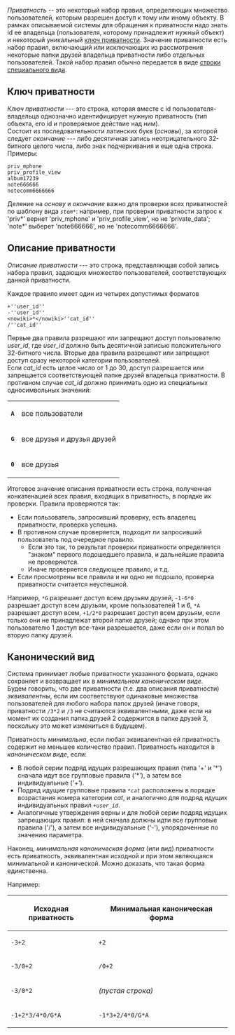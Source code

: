 ''Приватность'' -- это некоторый набор правил, определяющих множество пользователей, которым разрешен доступ к тому или иному объекту. В рамках описываемой системы для обращения к приватности надо знать id ее владельца (пользователя, которому принадлежит нужный объект) и некоторый уникальный [[#Ключ приватности|ключ приватности]]. Значение приватности есть набор правил, включающий или исключающих из рассмотрения некоторые папки друзей владельца приватности либо отдельных пользователей. Такой набор правил обычно передается в виде [[#Описание приватности|строки специального вида]].

== Ключ приватности ==
''Ключ приватности'' --- это строка, которая вместе с id пользователя-владельца однозначно идентифицирует нужную приватность (тип объекта, его id и проверяемое действие над ним).
<br>
Состоит из последовательности латинских букв (''основы''), за которой следует ''окончание'' --- либо десятичная запись неотрицательного 32-битного целого числа, либо знак подчеркивания и еще одна строка. Примеры:
<pre>
priv_mphone
priv_profile_view
album17239
note666666
notecomm6666666
</pre>
Деление на ''основу'' и ''окончание'' важно для проверки всех приватностей по шаблону вида <code>''stem''*</code>: например, при проверки приватности запрос к 'priv*' вернет 'priv_mphone' и 'priv_profile_view', но не 'private_data'; 'note*' выберет 'note666666', но не 'notecomm6666666'.

== Описание приватности ==

''Описание приватности'' --- это строка, представляющая собой запись набора правил, задающих множество пользователей, соответствующих данной приватности.

Каждое правило имеет один из четырех допустимых форматов
<pre>
+''user_id''
-''user_id''
<nowiki>*</nowiki>''cat_id''
/''cat_id''
</pre>
Первые два правила разрешают или запрещают доступ пользователю ''user_id'', где ''user_id'' должно быть десятичной записью положительного 32-битного числа. Вторые два правила разрешают или запрещают доступ сразу некоторой категории пользователей.
<br>
Если ''cat_id'' есть целое число от 1 до 30, доступ разрешается или запрещается соответствующей папке друзей владельца приватности. В противном случае ''cat_id'' должно принимать одно из специальных односимвольных значений:

{|
|-
| <tt>'''A'''</tt> || все пользователи
|-
| <tt>'''G'''</tt> || все друзья и друзья друзей
|-
| <tt>'''0'''</tt> || все друзья
|}

Итоговое значение описания приватности есть строка, полученная конкатенацией всех правил, входящих в приватность, в порядке их проверки. Правила проверяются так:
* Если пользователь, запросивший проверку, есть владелец приватности, проверка успешна.
* В противном случае проверяется, подходит ли запросивший пользователь под очередное правило.
** Если это так, то результат проверки приватности определяется "знаком" первого подошедшего правила, и дальнейшие правила не проверяются.
** Иначе проверяется следующее правило, и т.д.
* Если просмотрены все правила и ни одно не подошло, проверка приватности считается неуспешной.

Например, <code>*G</code> разрешает доступ всем друзьям друзей, <code>-1-6*0</code> разрешает доступ всем друзьям, кроме пользователей 1 и 6, <code>*A</code> разрешает доступ всем, <code>+1/2*0</code> разрешает доступ всем друзьям, если только они не принадлежат второй папке друзей; однако при этом пользователю 1 доступ все-таки разрешается, даже если он и попал во вторую папку друзей.

== Канонический вид ==
Система принимает любые приватности указанного формата, однако сохраняет и возвращает их в ''минимальном каноническом виде''.
<br>
Будем говорить, что две приватности (т.е. два описания приватности) ''эквивалентны'', если им соответствуют одинаковые множества пользователей для любого набора папок друзей (иначе говоря, приватности <code>/3*2</code> и <code>/3</code> не считаются эквивалентными, даже если на момент их создания папка друзей 2 содержится в папке друзей 3, поскольку это может измениться в будущем).

Приватность ''минимальна'', если любая эквивалентная ей приватность содержит не меньшее количество правил. Приватность находится в ''каноническом виде'', если:
* В любой серии подряд идущих разрешающих правил (типа '+' и '*') сначала идут все групповые правила ('*'), а затем все индивидуальные ('+').
* Подряд идущие групповые правила <code>*''cat''</code> расположены в порядке возрастания номера категории ''cat'', и аналогично для подряд идущих индивидуальных правил <code>+''user_id''</code>.
* Аналогичные утверждения верны и для любой серии подряд идущих запрещающих правил: в ней сначала должны идти все групповые правила ('/'), а затем все индивидуальные ('-'), упорядоченные по значению параметра.

Наконец, ''минимальная каноническая форма'' (или ''вид'') приватности есть приватность, эквивалентная исходной и при этом являющаяся минимальной и канонической. Можно доказать, что такая форма единственна.

Например:
{|
|-
! Исходная приватность !! Минимальная каноническая форма
|-
| <code>-3+2</code> || <code>+2</code>
|-
| <code>-3/0+2</code> || <code>/0+2</code>
|-
| <code>-3/0*2</code> || ''(пустая строка)''
|-
| <code>-1+2*3/4*0/G*A</code> || <code>-1*3+2/4*0/G*A</code>
|}
